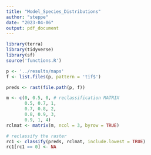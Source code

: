 ```yaml
---
title: "Model_Species_Distributions"
author: "steppe"
date: "2023-04-06"
output: pdf_document
---
```


```r
library(terra)
library(tidyverse)
library(sf)
source('functions.R')
```


```r
p <- '../results/maps'
f <- list.files(p, pattern = 'tif$')

preds <- rast(file.path(p, f))
```


```r

m <- c(0, 0.5, 0, # reclassification MATRIX
       0.5, 0.7, 1,
       0.7, 0.8, 2,
       0.8, 0.9, 3,
       0.9, 1, 4)
rclmat <- matrix(m, ncol = 3, byrow = TRUE) 

# reclassify the raster
rc1 <- classify(preds, rclmat, include.lowest = TRUE)
rc1[rc1 == 0] <- NA
```

```r





```

